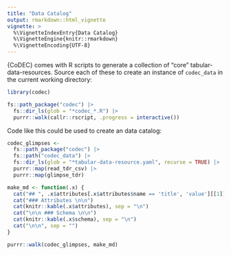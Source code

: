 ```yaml
---
title: "Data Catalog"
output: rmarkdown::html_vignette
vignette: >
  %\VignetteIndexEntry{Data Catalog}
  %\VignetteEngine{knitr::rmarkdown}
  %\VignetteEncoding{UTF-8}
---
```


{CoDEC} comes with R scripts to generate a collection of "core" tabular-data-resources.  Source each of these to create an instance of `codec_data` in the current working directory:

```r
library(codec)

fs::path_package("codec") |>
  fs::dir_ls(glob = "*codec_*.R") |>
  purrr::walk(callr::rscript, .progress = interactive())
```

Code like this could be used to create an data catalog:

```r
codec_glimpses <-
  fs::path_package("codec") |>
  fs::path("codec_data") |>
  fs::dir_ls(glob = "*tabular-data-resource.yaml", recurse = TRUE) |>
  purrr::map(read_tdr_csv) |>
  purrr::map(glimpse_tdr)

make_md <- function(.x) {
  cat("## ", .x$attributes[.x$attributes$name == 'title', 'value'][[1]], "\n\n")
  cat("### Attributes \n\n")
  cat(knitr::kable(.x$attributes), sep = "\n")
  cat("\n\n ### Schema \n\n")
  cat(knitr::kable(.x$schema), sep = "\n")
  cat("\n\n", sep = "")
}

purrr::walk(codec_glimpses, make_md)
```
